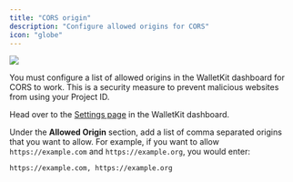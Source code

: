 ```yaml
---
title: "CORS origin"
description: "Configure allowed origins for CORS"
icon: "globe"
---
```



<Frame caption="Use the WalletKit dashboard to set Allowed Origin on the Settings page">
<img src="/images/dashboard_cors_allowed_origin.png" />
</Frame>

You must configure a list of allowed origins in the WalletKit dashboard for CORS to work. This is a security measure to prevent malicious websites from using your Project ID.

Head over to the [Settings page](https://app.walletkit.com/settings) in the
WalletKit dashboard.

Under the **Allowed Origin** section, add a list of comma separated origins that
you want to allow. For example, if you want to allow `https://example.com` and
`https://example.org`, you would enter:

```
https://example.com, https://example.org
```
